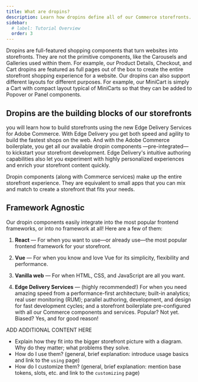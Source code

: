 ```yaml
---
title: What are dropins?
description: Learn how dropins define all of our Commerce storefronts.
sidebar:
  # label: Tutorial Overview
  order: 3
---
```



Dropins are full-featured shopping components that turn websites into storefronts. They are not the primitive components, like the Carousels and Galleries used within them. For example, our Product Details, Checkout, and Cart dropins are featured as full pages out of the box to create the entire storefront shopping experience for a website. Our dropins can also support different layouts for different purposes. For example, our MiniCart is simply a Cart with compact layout typical of MiniCarts so that they can be added to Popover or Panel components.

## Dropins are the building blocks of our storefronts

you will learn how to build storefronts using the new Edge Delivery Services for Adobe Commerce. With Edge Delivery you get both speed and agility to build the fastest shops on the web. And with the Adobe Commerce boilerplate, you get all our available dropin components —pre-integrated— to kickstart your storefront development. Edge Delivery's intuitive authoring capabilities also let you experiment with highly personalized experiences and enrich your storefront content quickly.

Dropin components (along with Commerce services) make up the entire storefront experience. They are equivalent to small apps that you can mix and match to create a storefront that fits your needs.

## Framework Agnostic

Our dropin components easily integrate into the most popular frontend frameworks, or into no framework at all! Here are a few of them:

<Steps>

1. **React** — For when you want to use—or already use—the most popular frontend framework for your storefront.

1. **Vue** — For when you know and love Vue for its simplicity, flexibility and performance.

1. **Vanilla web** — For when HTML, CSS, and JavaScript are all you want.

1. **Edge Delivery Services** — (highly recommended!) For when you need amazing speed from a performance-first architecture; built-in analytics; real user monitoring (RUM); parallel authoring, development, and design for fast development cycles; and a storefront boilerplate pre-configured with all our Commerce components and services. Popular? Not yet. Biased? Yes, and for good reason!

</Steps>

ADD ADDITIONAL CONTENT HERE

- Explain how they fit into the bigger storefront picture with a diagram. Why do they matter; what problems they solve.
- How do I use them? (general, brief explanation: introduce usage basics and link to the `using` page)
- How do I customize them? (general, brief explanation: mention base tokens, slots, etc. and link to the `customizing` page)
